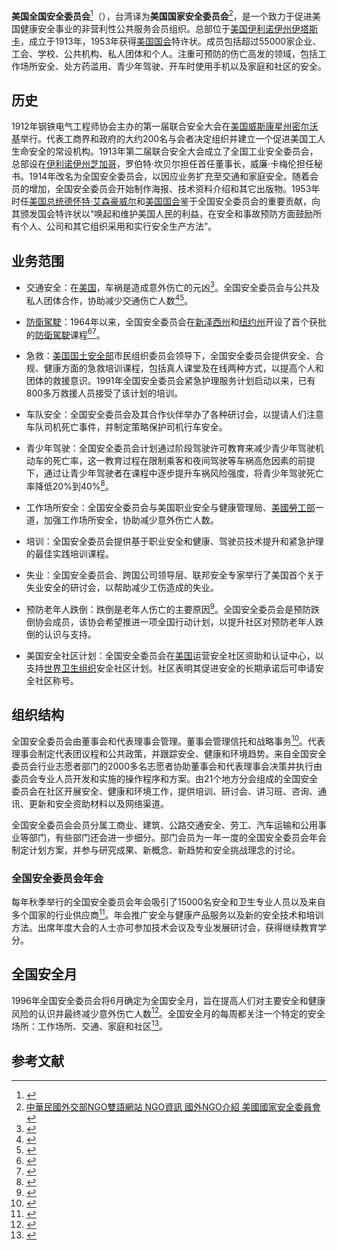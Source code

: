 {{about|台湾译为“美国国家安全委员会”，美国官方译为“美国全国安全委员会”的'''美国民间组织'''|中国大陆及美国官方译为“美国国家安全委员会”，台湾译为“美国国家安全会议”、“白宫国家安全会议”的'''美国政府国家安全与外交事务决策机构'''|美国国家安全委员会|两个机构的区别|美国国家安全委员会 (消歧义)}}
{{Infobox company
| name = 美国全国安全委员会
| name_en = National Safety Council
| image = National Safety Council Building.png
| image_caption = 位于[[美国|美国]][[伊利诺伊州|伊利诺伊州]][[伊塔斯卡_(伊利諾伊州)|伊塔斯卡]]的美国全国安全委员会总部
| type = 非营利性公共服务组织
| foundation = 1913年成立于[[美国|美国]][[伊利诺伊州|伊利诺伊州]][[芝加哥|芝加哥]]<br>1953年[[美国国会|美国国会]]颁发特许状
| location = [[美国|美国]][[伊利诺伊州|伊利诺伊州]][[伊塔斯卡_(伊利諾伊州)|伊塔斯卡]]
| key_people = 现任董事长兼首席执行官：{{link-en|Lorraine M. Martin|Lorraine M. Martin}}
| homepage = https://www.nsc.org
}}
'''美国全国安全委员会'''<ref>{{Cite book|url=https://books.google.com.hk/books?id=xHmE9mE91asC&pg=PA44|publisher=Government Printing Office|isbn=978-0-16-088210-4|language=zh|title=Welcome to the United States: A Guide for New Immigrants (Chinese Version)|pages=44}}</ref>（{{lang|en|National Safety Council, NSC}}），台湾译为'''美国国家安全委员会'''<ref>[https://www.taiwanngo.tw/p/404-1000-27597.php?Lang=zh-tw 中華民國外交部NGO雙語網站 NGO資訊 國外NGO介紹 美國國家安全委員會]</ref>，是一个致力于促进美国健康安全事业的非营利性公共服务会员组织。总部位于[[美国|美国]][[伊利诺伊州|伊利诺伊州]][[伊塔斯卡_(伊利諾伊州)|伊塔斯卡]]，成立于1913年，1953年获得[[美国国会|美国国会]]特许状。成员包括超过55000家企业、工会、学校、公共机构、私人团体和个人。注重可预防的伤亡高发的领域，包括工作场所安全、处方药滥用、青少年驾驶、开车时使用手机以及家庭和社区的安全。

==历史==
1912年钢铁电气工程师协会主办的第一届联合安全大会在[[美国|美国]][[威斯康星州|威斯康星州]][[密尔沃基|密尔沃基]]举行。代表工商界和政府的大约200名与会者决定组织并建立一个促进美国工人生命安全的常设机构。1913年第二届联合安全大会成立了全国工业安全委员会，总部设在[[伊利诺伊州|伊利诺伊州]][[芝加哥|芝加哥]]，罗伯特·坎贝尔担任首任董事长，威廉·卡梅伦担任秘书。1914年改名为全国安全委员会，以因应业务扩充至交通和家庭安全。随着会员的增加，全国安全委员会开始制作海报、技术资料介绍和其它出版物。1953年时任[[美国总统|美国总统]][[德怀特·艾森豪威尔|德怀特·艾森豪威尔]]和[[美国国会|美国国会]]鉴于全国安全委员会的重要贡献，向其颁发国会特许状以“唤起和维护美国人民的利益，在安全和事故预防方面鼓励所有个人、公司和其它组织采用和实行安全生产方法”。

==业务范围==
*交通安全：在[[美国|美国]]，车祸是造成意外伤亡的元凶<ref>{{Cite web|title=Motor Vehicle Safety Hazards Overlooked Because of Familiarity|url=https://onlinesafetydepot.com/motor-vehicle-crashes-safety-hazards-often-overlooked/|access-date=2021-06-24|date=2015-01-17|work=Industrial and Personal Safety Products from OnlineSafetyDepot.com|language=en-US}}</ref>。全国安全委员会与公共及私人团体合作，协助减少交通伤亡人数<ref>{{Cite web|title=Green cross for safety. Be careful. The life you save may be your own!|url=https://digitalcollections.hoover.org/objects/40077/green-cross-for-safety--be-careful--the-life-you-save-may|access-date=2021-06-24|work=digitalcollections.hoover.org|language=en}}</ref><ref>{{Cite web|title=About the Awards - National Safety Council|url=https://www.nsc.org/work-safety/get-involved/safety-awards/green-cross/about|access-date=2021-06-24|work=www.nsc.org}}</ref>。

*[[防衛駕駛|防衛駕駛]]：1964年以来，全国安全委员会在[[新泽西州|新泽西州]]和[[纽约州|纽约州]]开设了首个获批的[[防衛駕駛|防衛駕駛]]课程<ref>{{Cite book|title=DDC - The First 10 Years|date=1974年10月|publisher=Traffic Safety v.74 n.10|page=8—11, 35—37|author=C. Imhoff}}</ref><ref>{{Cite web|title=Safe Driving - National Safety Council|url=https://www.nsc.org/road-safety|access-date=2021-06-24|work=www.nsc.org}}</ref>。

*急救：[[美国国土安全部|美国国土安全部]]市民组织委员会领导下，全国安全委员会提供安全、合规、健康方面的急救培训课程，包括真人课堂及在线两种方式，以提高个人和团体的救援意识。1991年全国安全委员会紧急护理服务计划启动以来，已有800多万救援人员接受了该计划的培训。

*车队安全：全国安全委员会及其合作伙伴举办了各种研讨会，以提请人们注意车队司机死亡事件，并制定策略保护司机行车安全。

*青少年驾驶：全国安全委员会计划通过阶段驾驶许可教育来减少青少年驾驶机动车的死亡率，这一教育过程在限制乘客和夜间驾驶等车祸高危因素的前提下，通过让青少年驾驶者在课程中逐步提升车祸风险强度，将青少年驾驶死亡率降低20%到40%<ref>{{Cite book|title=Nationwide Review of Graduated Driver Licensing (Technical Report)|date=2007年|publisher=AAA Foundation for Traffic Safety|author1=S.P. Baker|author2=L. Chen|author3=G. Li|url=https://aaafoundation.org/nationwide-review-graduated-driver-licensing}}</ref>。

*工作场所安全：全国安全委员会与美国职业安全与健康管理局、[[美國勞工部|美國勞工部]]一道，加强工作场所安全，协助减少意外伤亡人数。

*培训：全国安全委员会提供基于职业安全和健康、驾驶员技术提升和紧急护理的最佳实践培训课程。

*失业：全国安全委员会、跨国公司领导层、联邦安全专家举行了美国首个关于失业安全的研讨会，以帮助减少工伤造成的失业。

*预防老年人跌倒：跌倒是老年人伤亡的主要原因<ref>{{Cite web|title=CDC Press Releases|url=https://www.cdc.gov/media/releases/2016/p0922-older-adult-falls.html|access-date=2021-06-24|date=2016-01-01|work=CDC|language=en-us}}</ref>。全国安全委员会是预防跌倒协会成员，该协会希望推进一项全国行动计划，以提升社区对预防老年人跌倒的认识与支持。

*美国安全社区计划：全国安全委员会在[[美国|美国]]运营安全社区资助和认证中心，以支持[[世界卫生组织|世界卫生组织]]安全社区计划。社区表明其促进安全的长期承诺后可申请安全社区称号。

==组织结构==
全国安全委员会由董事会和代表理事会管理。董事会管理信托和战略事务<ref>{{Cite web|title=National Safety Council Board of Directors|url=http://www.nsc.org/ABOUT_US/Pages/BoardofDirectors.aspx|access-date=2021-06-24|work=www.nsc.org|archiveurl=https://web.archive.org/web/20141103172023/http://www.nsc.org/ABOUT_US/Pages/BoardofDirectors.aspx|archivedate=2014-11-03|dead-url=yes}}</ref>。代表理事会制定代表团议程和公共政策，并跟踪安全、健康和环境趋势。来自全国安全委员会行业志愿者部门的2000多名志愿者协助董事会和代表理事会决策并执行由委员会专业人员开发和实施的操作程序和方案。由21个地方分会组成的全国安全委员会在社区开展安全、健康和环境工作，提供培训、研讨会、讲习班、咨询、通讯、更新和安全资助材料以及网络渠道。

全国安全委员会会员分属工商业、建筑、公路交通安全、劳工、汽车运输和公用事业等部门，有些部门还会进一步细分。部门会员为一年一度的全国安全委员会年会制定计划方案，并参与研究成果、新概念、新趋势和安全挑战理念的讨论。
===全国安全委员会年会===
每年秋季举行的全国安全委员会年会吸引了15000名安全和卫生专业人员以及来自多个国家的行业供应商<ref>{{Cite web|title=2019 NSC Congress and Expo attendance topped 15,000|url=https://www.ohscanada.com/2019-nsc-congress-expo-attendance-topped-15000/|access-date=2021-06-24|date=2019-11-14|work=OHS Canada Magazine|language=en-US}}</ref>。年会推广安全与健康产品服务以及新的安全技术和培训方法。出席年度大会的人士亦可参加技术会议及专业发展研讨会，获得继续教育学分。

==全国安全月==
1996年全国安全委员会将6月确定为全国安全月，旨在提高人们对主要安全和健康风险的认识并最终减少意外伤亡人数<ref>{{Cite web|title=National Safety Month - Get involved and participate in this annual observance|url=http://www.nsc.org/nsc_events/Nat_Safe_Month/Pages/home.aspx|access-date=2021-06-24|work=www.nsc.org|archiveurl=https://web.archive.org/web/20140616140514/http://www.nsc.org/nsc_events/Nat_Safe_Month/Pages/home.aspx|archivedate=2014-06-16|dead-url=yes}}</ref>。全国安全月的每周都关注一个特定的安全场所：工作场所、交通、家庭和社区<ref>{{Cite book|title=June is National Safety Month|date=1996年6月|publisher=Safety & Health v.153 n.6|page=26}}</ref>。

==参考文献==
{{reflist}}